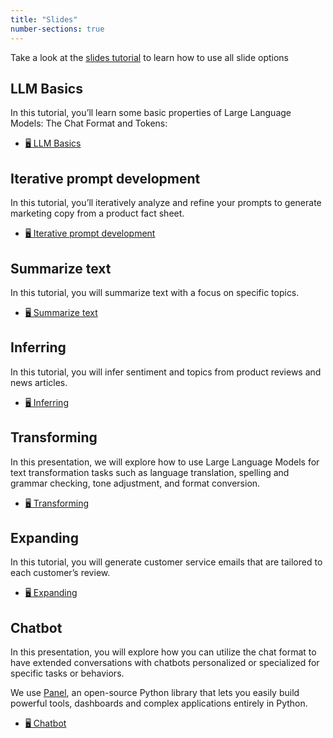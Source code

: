 ```yaml
---
title: "Slides"
number-sections: true
---
```



::: {.callout-note appearance="simple"}
Take a look at the [slides tutorial](https://kirenz.github.io/lab-toolkit/slides/slides.html#/title-slide) to learn how to use all slide options 

:::

## LLM Basics

In this tutorial, you'll learn some basic properties of Large Language Models: The Chat Format and Tokens:

- [🖥️ LLM Basics](/slides/basics.qmd)

## Iterative prompt development

In this tutorial, you'll iteratively analyze and refine your prompts to generate marketing copy from a product fact sheet.

- [🖥️ Iterative prompt development](/slides/iterative-prompt-development.qmd)

## Summarize text

In this tutorial, you will summarize text with a focus on specific topics.

- [🖥️ Summarize text](/slides/iterative-prompt-development.qmd)

## Inferring

In this tutorial, you will infer sentiment and topics from product reviews and news articles.

- [🖥️ Inferring](/slides/inferring.qmd)


## Transforming

In this presentation, we will explore how to use Large Language Models for text transformation tasks such as language translation, spelling and grammar checking, tone adjustment, and format conversion.

- [🖥️ Transforming](/slides/transforming.qmd)

## Expanding

In this tutorial, you will generate customer service emails that are tailored to each customer's review.

- [🖥️ Expanding](/slides/expanding.qmd)

## Chatbot

In this presentation, you will explore how you can utilize the chat format to have extended conversations with chatbots personalized or specialized for specific tasks or behaviors.

We use [Panel](https://panel.holoviz.org/), an open-source Python library that lets you easily build powerful tools, dashboards and complex applications entirely in Python. 

- [🖥️ Chatbot](/slides/chatbot.qmd)